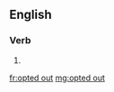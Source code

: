 ==English==

===Verb===
{{head|en|verb form}}

# {{en-past of|opt out}}

[[fr:opted out]]
[[mg:opted out]]